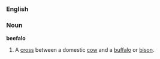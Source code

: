 ===English===
===Noun===
{{wikipedia}}
'''beefalo'''

#A [[cross]] between a domestic [[cow]] and a [[buffalo]] or [[bison]].